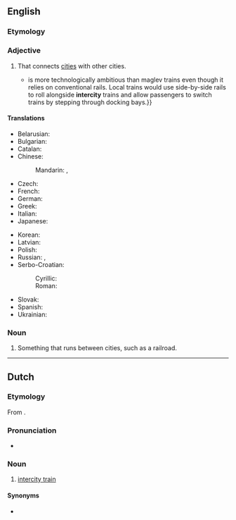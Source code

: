 ==English==

===Etymology===
{{prefix|inter|city|lang=en}}

===Adjective===
{{en-adj|-}}
# That connects [[cities]] with other cities.
#* {{quote-magazine|date=2013-06-01|volume=407|issue=8838
|page=13 (Technology Quarterly)|magazine={{w|The Economist}}
|title=[http://www.economist.com/news/technology-quarterly/21578516-transport-new-train-technologies-are-less-visible-and-spread-less-quickly Ideas coming down the track]
|passage=A “moving platform” scheme{{...}}is more technologically ambitious than maglev trains even though it relies on conventional rails. Local trains would use side-by-side rails to roll alongside '''intercity''' trains and allow passengers to switch trains by stepping through docking bays.}}
#: {{ux|en|I plan to catch an '''intercity''' train, or bus.}}

====Translations====
{{trans-top|that connects cities one with another}}
* Belarusian: {{t|be|міжгаро́дні}}
* Bulgarian: {{t|bg|междугра́дски}}
* Catalan: {{t|ca|interurbà}}
* Chinese:
*: Mandarin: {{t|cmn|城際}}, {{t|cmn|城际|tr=chéngjì}}
* Czech: {{t|cs|meziměstský}}
* French: {{t+|fr|interurbain}}
* German: {{t+|de|Intercity|alt=Intercity-}}
* Greek: {{t+|el|υπεραστικός}}
* Italian: {{t+|it|interurbano}}
* Japanese: {{t|ja|都市間|tr=としかん, toshikan}}
{{trans-mid}}
* Korean: {{t|ko|[[도시]] [[간]]}}
* Latvian: {{t|lv|starppilsētu}}
* Polish: {{t+|pl|międzymiastowy}}
* Russian: {{t+|ru|междугоро́дный}}, {{t+|ru|междугоро́дний}}
* Serbo-Croatian:
*: Cyrillic: {{t|sh|ме̏ђуградскӣ}}
*: Roman: {{t+|sh|mȅđugradskī}}
* Slovak: {{t|sk|medzimestský}}
* Spanish: {{t|es|interurbano}}
* Ukrainian: {{t|uk|міжміськи́й}}
{{trans-bottom}}

===Noun===
{{en-noun|intercities}}

# Something that runs between cities, such as a railroad.

----

==Dutch==

===Etymology===
From {{der|nl|en|intercity}}.

===Pronunciation===
* {{audio|Nl-intercity.ogg|Audio|lang=nl}}

===Noun===
{{nl-noun|c|-'s|intercity'tje}}

# [[intercity train]]

====Synonyms====
* {{l|nl|intercitytrein}}